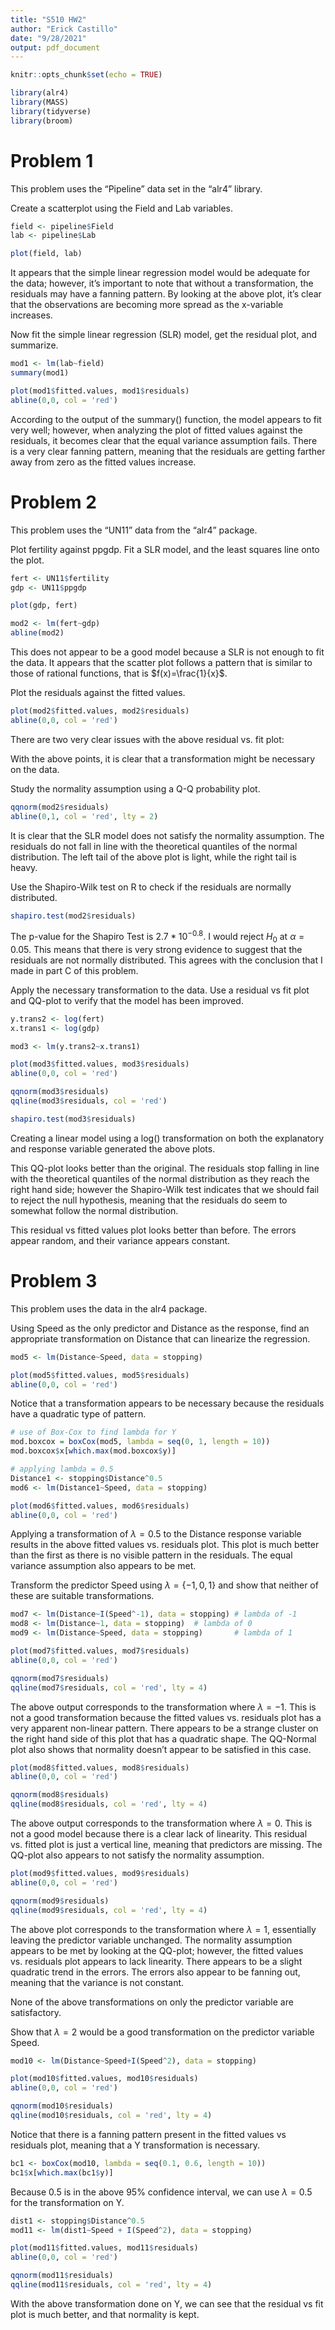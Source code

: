 ```yaml
---
title: "S510 HW2"
author: "Erick Castillo"
date: "9/28/2021"
output: pdf_document
---
```


```r
knitr::opts_chunk$set(echo = TRUE)
```

```r
library(alr4)
library(MASS)
library(tidyverse)
library(broom)
```
# Problem 1
This problem uses the "Pipeline" data set in the "alr4" library.

\textbf{A.} Create a scatterplot using the Field and Lab variables.
```r
field <- pipeline$Field
lab <- pipeline$Lab

plot(field, lab)
```

It appears that the simple linear regression model would be adequate for the data; however, it's important to note that without a transformation, the residuals may have a fanning pattern. By looking at the above plot, it's clear that the observations are becoming more spread as the x-variable increases. 

\textbf{B.} Now fit the simple linear regression (SLR) model, get the residual plot, and summarize.
```r
mod1 <- lm(lab~field)
summary(mod1)

plot(mod1$fitted.values, mod1$residuals)
abline(0,0, col = 'red')
```

According to the output of the summary() function, the model appears to fit very well; however, when analyzing the plot of fitted values against the residuals, it becomes clear that the equal variance assumption fails. There is a very clear fanning pattern, meaning that the residuals are getting farther away from zero as the fitted values increase.

# Problem 2
This problem uses the "UN11" data from the "alr4" package.

\textbf{A.} Plot fertility against ppgdp. Fit a SLR model, and the least squares line onto the plot.
```r
fert <- UN11$fertility
gdp <- UN11$ppgdp

plot(gdp, fert)

mod2 <- lm(fert~gdp)
abline(mod2)
```

This does not appear to be a good model because a SLR is not enough to fit the data. It appears that the scatter plot follows a pattern that is similar to those of rational functions, that is $f(x)=\frac{1}{x}$.

\textbf{B.} Plot the residuals against the fitted values.
```r
plot(mod2$fitted.values, mod2$residuals)
abline(0,0, col = 'red')
```

There are two very clear issues with the above residual vs. fit plot:
\begin{itemize}
\item The error terms do not appear to have a constant variance.
\item There is a lack of linearity present in the model. A line would not be the best fit for this data.
\end{itemize}

With the above points, it is clear that a transformation might be necessary on the data.

\textbf{C.} Study the normality assumption using a Q-Q probability plot.
```r
qqnorm(mod2$residuals)
abline(0,1, col = 'red', lty = 2)
```

It is clear that the SLR model does not satisfy the normality assumption. The residuals do not fall in line with the theoretical quantiles of the normal distribution. The left tail of the above plot is light, while the right tail is heavy.

\textbf{D.} Use the Shapiro-Wilk test on R to check if the residuals are normally distributed.
```r
shapiro.test(mod2$residuals)
```

The p-value for the Shapiro Test is $2.7*10^{-0.8}$. I would reject $H_0$ at $\alpha=0.05$. This means that there is very strong evidence to suggest that the residuals are not normally distributed. This agrees with the conclusion that I made in part C of this problem.

\textbf{E.} Apply the necessary transformation to the data. Use a residual vs fit plot and QQ-plot to verify that the model has been improved.
```r
y.trans2 <- log(fert)
x.trans1 <- log(gdp)

mod3 <- lm(y.trans2~x.trans1)

plot(mod3$fitted.values, mod3$residuals)
abline(0,0, col = 'red')

qqnorm(mod3$residuals)
qqline(mod3$residuals, col = 'red')

shapiro.test(mod3$residuals)
```

Creating a linear model using a log() transformation on both the explanatory and response variable generated the above plots.

This QQ-plot looks better than the original. The residuals stop falling in line with the theoretical quantiles of the normal distribution as they reach the right hand side; however the Shapiro-Wilk test indicates that we should fail to reject the null hypothesis, meaning that the residuals do seem to somewhat follow the normal distribution.

This residual vs fitted values plot looks better than before. The errors appear random, and their variance appears constant.

# Problem 3

This problem uses the \textbf{stopping} data in the alr4 package.

\textbf{A.} Using Speed as the only predictor and Distance as the response, find an appropriate transformation on Distance that can linearize the regression.
```r
mod5 <- lm(Distance~Speed, data = stopping)

plot(mod5$fitted.values, mod5$residuals)
abline(0,0, col = 'red')
```

Notice that a transformation appears to be necessary because the residuals have a quadratic type of pattern.

```r
# use of Box-Cox to find lambda for Y
mod.boxcox = boxCox(mod5, lambda = seq(0, 1, length = 10))
mod.boxcox$x[which.max(mod.boxcox$y)]

# applying lambda = 0.5
Distance1 <- stopping$Distance^0.5
mod6 <- lm(Distance1~Speed, data = stopping)

plot(mod6$fitted.values, mod6$residuals)
abline(0,0, col = 'red')
```

Applying a transformation of $\lambda = 0.5$ to the Distance response variable results in the above fitted values vs. residuals plot. This plot is much better than the first as there is no visible pattern in the residuals. The equal variance assumption also appears to be met.

\textbf{B.} Transform the predictor Speed using $\lambda =\{-1,0,1\}$ and show that neither of these are suitable transformations.
```r
mod7 <- lm(Distance~I(Speed^-1), data = stopping) # lambda of -1
mod8 <- lm(Distance~1, data = stopping)  # lambda of 0
mod9 <- lm(Distance~Speed, data = stopping)       # lambda of 1

plot(mod7$fitted.values, mod7$residuals)
abline(0,0, col = 'red')

qqnorm(mod7$residuals)
qqline(mod7$residuals, col = 'red', lty = 4)
```

The above output corresponds to the transformation where $\lambda = -1$. This is not a good transformation because the fitted values vs. residuals plot has a very apparent non-linear pattern. There appears to be a strange cluster on the right hand side of this plot that has a quadratic shape. The QQ-Normal plot also shows that normality doesn't appear to be satisfied in this case.

```r
plot(mod8$fitted.values, mod8$residuals)
abline(0,0, col = 'red')

qqnorm(mod8$residuals)
qqline(mod8$residuals, col = 'red', lty = 4)
```

The above output corresponds to the transformation where $\lambda = 0$. This is not a good model because there is a clear lack of linearity. This residual vs. fitted plot is just a vertical line, meaning that predictors are missing. The QQ-plot also appears to not satisfy the normality assumption.

```r
plot(mod9$fitted.values, mod9$residuals)
abline(0,0, col = 'red')

qqnorm(mod9$residuals)
qqline(mod9$residuals, col = 'red', lty = 4)
```

The above plot corresponds to the transformation where $\lambda = 1$, essentially leaving the predictor variable unchanged. The normality assumption appears to be met by looking at the QQ-plot; however, the fitted values vs. residuals plot appears to lack linearity. There appears to be a slight quadratic trend in the errors. The errors also appear to be fanning out, meaning that the variance is not constant.

None of the above transformations on only the predictor variable are satisfactory.

\textbf{C.} Show that $\lambda = 2$ would be a good transformation on the predictor variable Speed.
```r
mod10 <- lm(Distance~Speed+I(Speed^2), data = stopping)

plot(mod10$fitted.values, mod10$residuals)
abline(0,0, col = 'red')

qqnorm(mod10$residuals)
qqline(mod10$residuals, col = 'red', lty = 4)
```

Notice that there is a fanning pattern present in the fitted values vs residuals plot, meaning that a Y transformation is necessary.
```r
bc1 <- boxCox(mod10, lambda = seq(0.1, 0.6, length = 10))
bc1$x[which.max(bc1$y)]
```

Because 0.5 is in the above 95% confidence interval, we can use $\lambda = 0.5$ for the transformation on Y.
```r
dist1 <- stopping$Distance^0.5
mod11 <- lm(dist1~Speed + I(Speed^2), data = stopping)

plot(mod11$fitted.values, mod11$residuals)
abline(0,0, col = 'red')

qqnorm(mod11$residuals)
qqline(mod11$residuals, col = 'red', lty = 4)
```

With the above transformation done on Y, we can see that the residual vs fit plot is much better, and that normality is kept.